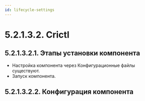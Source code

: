 ```yaml
---
id: lifecycle-settings
---
```


# 5.2.1.3.2. Crictl

## 5.2.1.3.2.1. Этапы установки компонента
- Настройка компонента через Конфигурационные файлы существуют.
- Запуск компонента.

## 5.2.1.3.2.2. Конфигурация компонента
<ConfigFiles/>
